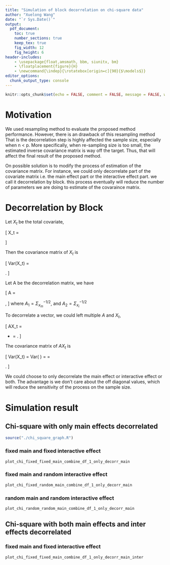 ```yaml
---
title: "Simulation of block decorrelation on chi-square data"
author: "Xuelong Wang"
date: "`r Sys.Date()`"
output: 
  pdf_document:
    toc: true
    number_sections: true
    keep_tex: true
    fig_width: 12
    fig_height: 6
header-includes:
    - \usepackage{float,amsmath, bbm, siunitx, bm}
    - \floatplacement{figure}{H}
    - \newcommand{\indep}{\rotatebox[origin=c]{90}{$\models$}}
editor_options: 
  chunk_output_type: console
---
```


```r
knitr::opts_chunk$set(echo = FALSE, comment = FALSE, message = FALSE, warning = FALSE, fig.height = 10)
```

# Motivation
We used resampling method to evaluate the proposed method performance. However, there is an drawback of this resampling method That is the decorrelation step is highly affected the sample size, especially when n < p. More specifically, when re-sampling size is too small, the estimated inverse covariance matrix is way off the target. Thus, that will affect the final result of the proposed method. 

On possible solution is to modify the process of estimation of the covariance matrix. For instance, we could only decorrelate part of the covariate matrix i.e. the main effect part or the interactive effect part. we call it decorrelation by block. this process eventually will reduce the number of parameters we are doing to estimate of the covaraince matrix. 

# Decorrelation by Block

Let $X_t$ be the total covariate,

\[
  X_t = \begin{bmatrix}
          X_m \\
          X_i
        \end{bmatrix}
\]

Then the covariance matrix of $X_t$ is 

\[
  Var(X_t) = \begin{bmatrix}
              Var(X_m) & Cov(X_m, X_i) \\
              Cov(X_i, X_m) & Var(X_i) 
             \end{bmatrix}.
\]

Let A be the decorrelation matrix, we have 

\[
  A = \begin{bmatrix}
       A_1 & 0 \\
       0 & A_2 
      \end{bmatrix},
\]
where $A_1 = \Sigma_{x_m}^{-1/2}$,  and $A_2 = \Sigma_{x_i}^{-1/2}$

To decorrelate a vector, we could left multiple $A$ and $X_t$, 

\[
  AX_t = \begin{bmatrix}
           A_1 & 0 \\
           0 & A_2 
          \end{bmatrix} * \begin{bmatrix}
                            X_m \\
                            X_i
                          \end{bmatrix} = \begin{bmatrix}
                                            A_1X_m \\
                                            A_2X_i
                                          \end{bmatrix}.
\]

The covariance matrix of $AX_t$ is 

\[
  Var(X_t) = Var\left(\begin{bmatrix}
              A_1X_m \\
              A_2X_i
            \end{bmatrix}\right) = \begin{bmatrix}
                                     A_1\Sigma_{x_m}A_1^T & A_1Cov(X_m, X_i)A_2^T \\
                                     A_2Cov(X_i, X_m)A_1^2 & A_2\Sigma_{x_i}A_2^T 
                                    \end{bmatrix} = \begin{bmatrix}
                                                     I_m & A_1Cov(X_m, X_i)A_2^T \\
                                                     A_2Cov(X_i, X_m)A_1^2 & I_i
                                                    \end{bmatrix}.
\]

We could choose to only decorrelate  the main effect or interactive effect or both. The advantage is we don't care about the off diagonal values, which will reduce the sensitivity of the process on the sample size. 

# Simulation result

## Chi-square with only main effects decorrelated

```r
source("./chi_square_graph.R")
```

### fixed main and fixed interactive effect

```r
plot_chi_fixed_fixed_main_combine_df_1_only_decorr_main
```

### fixed main and random interactive effect

```r
plot_chi_fixed_random_main_combine_df_1_only_decorr_main
```

### random main and random interactive effect

```r
plot_chi_random_random_main_combine_df_1_only_decorr_main
```


## Chi-square with both main effects and inter effects decorrelated


### fixed main and fixed interactive effect

```r
plot_chi_fixed_fixed_main_combine_df_1_only_decorr_main_inter
```